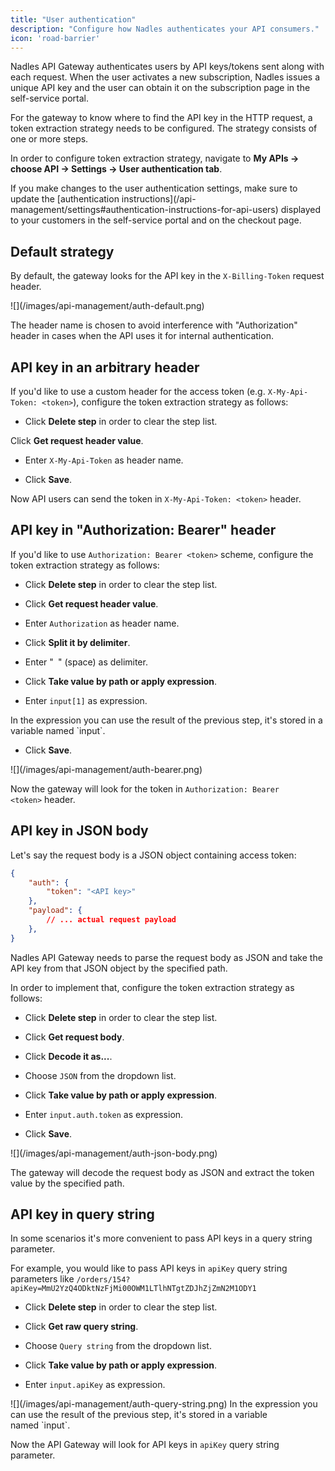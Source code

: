 ```yaml
---
title: "User authentication"
description: "Configure how Nadles authenticates your API consumers."
icon: 'road-barrier'
---
```


Nadles API Gateway authenticates users by API keys/tokens sent along with each request. When the user activates a new subscription, Nadles issues a unique API key and the user can obtain it on the subscription page in the self-service portal.

For the gateway to know where to find the API key in the HTTP request, a token extraction strategy needs to be configured. The strategy consists of one or more steps.

In order to configure token extraction strategy, navigate to **My APIs → choose API → Settings → User authentication tab**.

<Warning>
  If you make changes to the user authentication settings, make sure to update the [authentication instructions](/api-management/settings#authentication-instructions-for-api-users) displayed to your customers in the self-service portal and on the checkout page.
</Warning>

## Default strategy

By default, the gateway looks for the API key in the `X-Billing-Token` request header.

<Frame>
![](/images/api-management/auth-default.png)
</Frame>

The header name is chosen to avoid interference with "Authorization" header in cases when the API uses it for internal authentication.

## API key in an arbitrary header

If you'd like to use a custom header for the access token (e.g. `X-My-Api-Token: <token>`), configure the token extraction strategy as follows:

* Click **Delete step** in order to clear the step list.

Click **Get request header value**.

* Enter `X-My-Api-Token` as header name.

* Click **Save**.

Now API users can send the token in `X-My-Api-Token: <token>` header.


## API key in "Authorization: Bearer" header

If you'd like to use `Authorization: Bearer <token>` scheme, configure the token extraction strategy as follows:

* Click **Delete step** in order to clear the step list.

* Click **Get request header value**.

* Enter `Authorization` as header name.

* Click **Split it by delimiter**.

* Enter "` `" (space) as delimiter.

* Click **Take value by path or apply expression**.

* Enter `input[1]` as expression.

<Note>
  In the expression you can use the result of the previous step, it's stored in a variable named `input`.
</Note>

* Click **Save**.


<Frame>
![](/images/api-management/auth-bearer.png)
</Frame>


Now the gateway will look for the token in `Authorization: Bearer <token>` header.

## API key in JSON body

Let's say the request body is a JSON object containing access token:

```json
{
    "auth": {
        "token": "<API key>"
    },
    "payload": {
        // ... actual request payload
    },
}
```

Nadles API Gateway needs to parse the request body as JSON and take the API key from that JSON object by the specified path.

In order to implement that, configure the token extraction strategy as follows:

* Click **Delete step** in order to clear the step list.

* Click **Get request body**.

* Click **Decode it as...**.

* Choose `JSON` from the dropdown list.

* Click **Take value by path or apply expression**.

* Enter `input.auth.token` as expression.

* Click **Save**.

<Frame>
![](/images/api-management/auth-json-body.png)
</Frame>

The gateway will decode the request body as JSON and extract the token value by the specified path.

## API key in query string

In some scenarios it's more convenient to pass API keys in a query string parameter.

For example, you would like to pass API keys in `apiKey` query string parameters like `/orders/154?apiKey=MmU2YzQ4ODktNzFjMi00OWM1LTlhNTgtZDJhZjZmN2M1ODY1`

* Click **Delete step** in order to clear the step list.

* Click **Get raw query string**.

* Choose `Query string` from the dropdown list.

* Click **Take value by path or apply expression**.

* Enter `input.apiKey` as expression.

<Frame>
![](/images/api-management/auth-query-string.png)
</Frame>

<Note>
  In the expression you can use the result of the previous step, it's stored in a variable named `input`.
</Note>

Now the API Gateway will look for API keys in `apiKey` query string parameter.